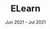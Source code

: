 ---
company: n/a
title: ELearn
date: Jun 2021 - Jul 2021
order: Jul 2021
description: []
journey: false
skills: [materialui, javascript, bulma, firebase, react]
new: [materialui]
company_short: n/a
type: Project – ELearn
learned: using Material UI
repo: https://github.com/UTSCCSCC01/project-cloud-engineers
---